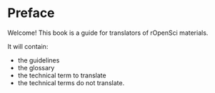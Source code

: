# Preface {.unnumbered}

Welcome! This book is a guide for translators of rOpenSci materials.

It will contain:

- the guidelines
- the glossary
- the technical term to translate
- the technical terms do not translate.
